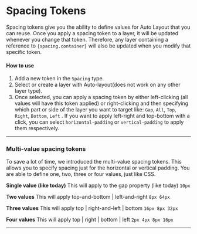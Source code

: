 # Spacing Tokens

Spacing tokens give you the ability to define values for Auto Layout that you can reuse. Once you apply a spacing token to a layer, it will be updated whenever you change that token. Therefore, any layer containing a reference to `{spacing.container}` will also be updated when you modify that specific token.
#### How to use

1. Add a new token in the `Spacing` type.
2. Select or create a layer with Auto-layout(does not work on any other layer type).
3. Once selected, you can apply a spacing token by either left-clicking (all values will have this token applied) or right-clicking and then specifying which part or side of the layer you want to target like: `Gap`, `All`, `Top`, `Right`, `Bottom`, `Left` . If you want to apply left-right and top-bottom with a click, you can select `horizontal-padding` or `vertical-padding` to apply them respectively. 
---



<ReactPlayer
  muted
  width="100%"
  height="auto"
  loop
  playing
  controls
  url="/spacing-tokens.mp4"
/>

### Multi-value spacing tokens

To save a lot of time, we introduced the multi-value spacing tokens. This allows you to specify spacing just for the horizontal or vertical padding. You are able to define one, two, three or four values, just like CSS.

**Single value (like today)**
This will apply to the gap property (like today)
```10px```

**Two values**
This will apply top-and-bottom | left-and-right
```8px 64px```

**Three values**
This will apply top | right-and-left | bottom
```16px 8px 32px```

**Four values**
This will apply top | right | bottom | left
```2px 4px 8px 16px```

---

<ReactPlayer
  muted
  width="100%"
  height="auto"
  loop
  playing
  controls
  url="/multi-value-tokens.mp4"
/>